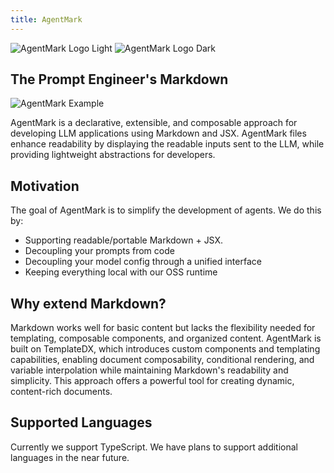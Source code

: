 ```yaml
---
title: AgentMark
---
```


<img
  src="/images/agent-mark-dark.svg"
  alt="AgentMark Logo Light"
  className="dark:block hidden h-20"
/>
<img
  src="/images/agent-mark.svg"
  alt="AgentMark Logo Dark"
  className="dark:hidden block h-20"
/>

## The Prompt Engineer's Markdown

<img
  src="/images/example.png"
  alt="AgentMark Example"
  className="w-full rounded-xl border border-gray-800 shadow-2xl mb-12"
/>


AgentMark is a declarative, extensible, and composable approach for developing LLM applications using Markdown and JSX. AgentMark files enhance readability by displaying the readable inputs sent to the LLM, while providing lightweight abstractions for developers.


## Motivation

The goal of AgentMark is to simplify the development of agents. We do this by:

- Supporting readable/portable Markdown + JSX.
- Decoupling your prompts from code
- Decoupling your model config through a unified interface
- Keeping everything local with our OSS runtime

## Why extend Markdown?

Markdown works well for basic content but lacks the flexibility needed for templating, composable components, 
and organized content. AgentMark is built on TemplateDX, which introduces custom components and templating capabilities, enabling document composability, 
conditional rendering, and variable interpolation while maintaining Markdown's readability and simplicity. 
This approach offers a powerful tool for creating dynamic, content-rich documents.

## Supported Languages

Currently we support TypeScript. We have plans to support additional languages in the near future.
